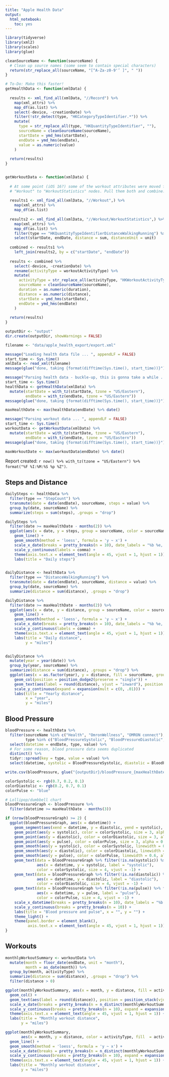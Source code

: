 ```yaml
---
title: "Apple Health Data"
output: 
  html_notebook:
    toc: yes
---
```


```r

library(tidyverse)
library(xml2)
library(scales)
library(glue)

cleanSourceName <- function(sourceName) {
  # Clean up source names (some seem to contain special characters)
  return(str_replace_all(sourceName, "[^A-Za-z0-9'’ ]", " "))
}

# To-Do: Make this faster!
getHealthData <- function(xmlData) {
  
  results <- xml_find_all(xmlData, "//Record") %>%
    map(xml_attrs) %>%
    map_df(as.list) %>%
    select(-device, -creationDate) %>%
    filter(!str_detect(type, "HKCategoryTypeIdentifier.*")) %>%
    mutate(
      type = str_replace_all(type, "HKQuantityTypeIdentifier", ""),
      sourceName = cleanSourceName(sourceName),
      startDate = ymd_hms(startDate),
      endDate = ymd_hms(endDate),
      value = as.numeric(value)
    )
  
  return(results)
}


getWorkoutData <- function(xmlData) {
  
  # At some point (iOS 16?) some of the workout attributes were moved from
  # "Workout" to "WorkoutStatistics" nodes. Pull them both and combine.
  
  results1 <- xml_find_all(xmlData, "//Workout",) %>%
    map(xml_attrs) %>%
    map_df(as.list)
  
  results2 <- xml_find_all(xmlData, "//Workout/WorkoutStatistics",) %>%
    map(xml_attrs) %>%
    map_df(as.list) %>%
    filter(type == "HKQuantityTypeIdentifierDistanceWalkingRunning") %>%
    select(startDate, endDate, distance = sum, distanceUnit = unit)
  
  combined <- results1 %>%
    left_join(results2, by = c("startDate", "endDate"))
  
  results <- combined %>%
    select(-device, -creationDate) %>%
    rename(activityType = workoutActivityType) %>%
    mutate(
      activityType = str_replace_all(activityType, "HKWorkoutActivityType", ""),
      sourceName = cleanSourceName(sourceName),
      duration = as.numeric(duration),
      distance = as.numeric(distance),
      startDate = ymd_hms(startDate),
      endDate = ymd_hms(endDate)
    )
  
  return(results)
}

```

```r

outputDir <- "output"
dir.create(outputDir, showWarnings = FALSE)

filename <- "data/apple_health_export/export.xml"

message("Loading health data file ... ", appendLF = FALSE)
start_time <- Sys.time()
xmlData <- read_xml(filename)
message(glue("done, taking {format(difftime(Sys.time(), start_time))}"))

message("Parsing health data - buckle-up, this is gonna take a while ... ", appendLF = FALSE)
start_time <- Sys.time()
healthData <- getHealthData(xmlData) %>%
  mutate(startDate = with_tz(startDate, tzone = "US/Eastern"),
         endDate = with_tz(endDate, tzone = "US/Eastern"))
message(glue("done, taking {format(difftime(Sys.time(), start_time))}"))

maxHealthDate <- max(healthData$endDate) %>% date()

message("Parsing workout data ... ", appendLF = FALSE)
start_time <- Sys.time()
workoutData <- getWorkoutData(xmlData) %>%
  mutate(startDate = with_tz(startDate, tzone = "US/Eastern"),
         endDate = with_tz(endDate, tzone = "US/Eastern"))
message(glue("done, taking {format(difftime(Sys.time(), start_time))}"))

maxWorkoutDate <- max(workoutData$endDate) %>% date()

```

Report created: `r now() %>% with_tz(tzone = "US/Eastern") %>% format("%F %I:%M:%S %p %Z")`.

## Steps and Distance
```r

dailySteps <- healthData %>%
  filter(type == "StepCount") %>%
  transmute(date = date(endDate), sourceName, steps = value) %>%
  group_by(date, sourceName) %>%
  summarize(steps = sum(steps), .groups = "drop")

dailySteps %>% 
  filter(date >= maxHealthDate - months(2)) %>%
  ggplot(aes(x = date, y = steps, group = sourceName, color = sourceName)) +
    geom_line() +
    geom_smooth(method = 'loess', formula = 'y ~ x') +
    scale_x_date(breaks = pretty_breaks(n = 10), date_labels = "%b %e, '%y ") +
    scale_y_continuous(labels = comma) +
    theme(axis.text.x = element_text(angle = 45, vjust = 1, hjust = 1)) +
    labs(title = "Daily steps")


dailyDistance <- healthData %>%
  filter(type == "DistanceWalkingRunning") %>%
  transmute(date = date(endDate), sourceName, distance = value) %>%
  group_by(date, sourceName) %>%
  summarize(distance = sum(distance), .groups = "drop")

dailyDistance %>% 
  filter(date >= maxHealthDate - months(2)) %>%
  ggplot(aes(x = date, y = distance, group = sourceName, color = sourceName)) +
    geom_line() +
    geom_smooth(method = 'loess', formula = 'y ~ x') +
    scale_x_date(breaks = pretty_breaks(n = 10), date_labels = "%b %e, '%y ") +
    scale_y_continuous(labels = comma) +
    theme(axis.text.x = element_text(angle = 45, vjust = 1, hjust = 1)) +
    labs(title = "Daily distance",
         y = "miles")


dailyDistance %>%
  mutate(year = year(date)) %>%
  group_by(year, sourceName) %>%
  summarize(distance = sum(distance), .groups = "drop") %>%
  ggplot(aes(x = as.factor(year), y = distance, fill = sourceName, group = sourceName)) +
    geom_col(position = position_dodge2(preserve = "single")) +
    geom_text(aes(label = round(distance), vjust = "inward"), position = position_dodge2(width = 0.9)) +
    scale_y_continuous(expand = expansion(mult = c(0, .01))) +
    labs(title = "Yearly distance",
         x = "year",
         y = "miles")

```

## Blood Pressure
```r

bloodPressure <- healthData %>% 
  filter(sourceName %in% c("Health", "OmronWellness", "OMRON connect"), 
         type %in% c("BloodPressureSystolic", "BloodPressureDiastolic", "HeartRate")) %>%
  select(datetime = endDate, type, value) %>%
  # For some reason, blood pressure data seems duplicated
  distinct() %>%
  tidyr::spread(key = type, value = value) %>%
  select(datetime, systolic = BloodPressureSystolic, diastolic = BloodPressureDiastolic, pulse = HeartRate)

write.csv(bloodPressure, glue("{outputDir}/bloodPressure_{maxHealthDate}.csv"), row.names = FALSE)

colorSystolic <- rgb(0.7, 0.2, 0.1)
colorDiastolic <- rgb(0.2, 0.7, 0.1)
colorPulse <- "blue"

# Lollipop/dumbbell chart
bloodPressureGraph <- bloodPressure %>% 
  filter(datetime >= maxHealthDate - months(3))

if (nrow(bloodPressureGraph) >= 2) {
  ggplot(bloodPressureGraph, aes(x = datetime)) +
    geom_segment(aes(xend = datetime, y = diastolic, yend = systolic), color="grey") +
    geom_point(aes(y = systolic), color = colorSystolic, size = 3, alpha = 0.5) +
    geom_point(aes(y = diastolic), color = colorDiastolic, size = 3, alpha = 0.5) +
    geom_point(aes(y = pulse), color = colorPulse, size = 3, alpha = 0.5) +
    geom_smooth(aes(y = systolic), color = colorSystolic, linewidth = 0.6, alpha = 0.2) +
    geom_smooth(aes(y = diastolic), color = colorDiastolic, linewidth = 0.6, alpha = 0.2) +
    geom_smooth(aes(y = pulse), color = colorPulse, linewidth = 0.6, alpha = 0.2) +
    geom_text(data = bloodPressureGraph %>% filter(!is.na(systolic)) %>% filter(datetime == min(datetime)),
              aes(x = datetime, y = systolic, label = "systolic"),
              color = colorSystolic, size = 4, vjust = -1) +
    geom_text(data = bloodPressureGraph %>% filter(!is.na(diastolic)) %>% filter(datetime == min(datetime)), 
              aes(x = datetime, y = diastolic, label = "diastolic"), 
              color = colorDiastolic, size = 4, vjust = -1) +
    geom_text(data = bloodPressureGraph %>% filter(!is.na(pulse)) %>% filter(datetime == min(datetime)),
              aes(x = datetime, y = pulse, label = "pulse"),
              color = colorPulse, size = 4, vjust = -1) +
    scale_x_datetime(breaks = pretty_breaks(n = 10), date_labels = "%b %e, '%y ") +
    scale_y_continuous(breaks = pretty_breaks(n = 10)) +
    labs(title = "Blood pressure and pulse", x = "", y = "") +
    theme_light() +
    theme(panel.border = element_blank(),
          axis.text.x = element_text(angle = 45, vjust = 1, hjust = 1))
}

```

## Workouts
```r

monthlyWorkoutSummary <- workoutData %>%
  mutate(month = floor_date(endDate, unit = "month"),
         month = as_date(month)) %>%
  group_by(month, activityType) %>%
  summarize(distance = sum(distance), .groups = "drop") %>%
  filter(distance > 0)

ggplot(monthlyWorkoutSummary, aes(x = month, y = distance, fill = activityType)) +
  geom_col() +
  geom_text(aes(label = round(distance)), position = position_stack(vjust = .5), size = 3) +
  scale_x_date(breaks = pretty_breaks(n = n_distinct(monthlyWorkoutSummary$month) / 2)) +
  scale_y_continuous(breaks = pretty_breaks(n = 10), expand = expansion(mult = c(0, .01))) +
  theme(axis.text.x = element_text(angle = 45, vjust = 1, hjust = 1)) +
  labs(title = "Monthly workout distance",
       y = "miles")

ggplot(monthlyWorkoutSummary, 
       aes(x = month, y = distance, color = activityType, fill  = activityType)) +
  geom_line() +
  geom_smooth(method = 'loess', formula = 'y ~ x') +
  scale_x_date(breaks = pretty_breaks(n = n_distinct(monthlyWorkoutSummary$month) / 2)) +
  scale_y_continuous(breaks = pretty_breaks(n = 10), expand = expansion(mult = c(0, .01))) +
  theme(axis.text.x = element_text(angle = 45, vjust = 1, hjust = 1)) +
  labs(title = "Monthly workout distance",
       y = "miles")


```

